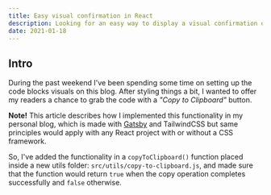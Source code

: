 ```yaml
---
title: Easy visual confirmation in React
description: Looking for an easy way to display a visual confirmation on a specific user event? Here's how I've done it for this blog.
date: 2021-01-18
---
```


## Intro

During the past weekend I've been spending some time on setting up the code blocks visuals on this blog. After styling things a bit, I wanted to offer my readers a chance to grab the code with a _"Copy to Clipboard"_ button.

<Callout>

**Note!** This article describes how I implemented this functionality in my personal blog, which is made with [Gatsby](https://gatsbyjs.com) and TailwindCSS but same principles would apply with any React project with or without a CSS framework.

</Callout>

So, I've added the functionality in a `copyToClipboard()` function placed inside a new utils folder: `src/utils/copy-to-clipboard.js`, and made sure that the function would return `true` when the copy operation completes successfully and `false` otherwise.
